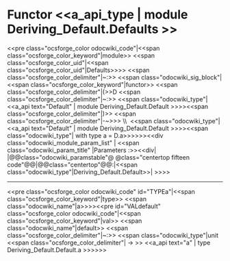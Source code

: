 =Functor <<a_api_type | module Deriving_Default.Defaults >> =
<<pre class="ocsforge_color odocwiki_code"|<<span class="ocsforge_color_keyword"|module>> <<span class="ocsforge_color_uid"|<<span class="ocsforge_color_uid"|Defaults>>>> <<span class="ocsforge_color_delimiter"|~:>> <<span class="odocwiki_sig_block"|<<span class="ocsforge_color_keyword"|functor>> <<span class="ocsforge_color_delimiter"|(>>D <<span class="ocsforge_color_delimiter"|~:>> <<span class="odocwiki_type"|<<a_api text="Default" | module Deriving_Default.Default >>>><<span class="ocsforge_color_delimiter"|)>> <<span class="ocsforge_color_delimiter"|-~>>> \\  <<span class="odocwiki_type"|<<a_api text="Default" | module Deriving_Default.Default >>>><<span class="odocwiki_type"|  with type a = D.a>>>>>><<div class="odocwiki_module_param_list" | <<span class="odocwiki_param_title" |Parameters :>><<div|
|@@class="odocwiki_paramstable"@ @class="centertop fifteen code"@@{{{D}}}|@@class="centertop"@@:|<<span class="odocwiki_type"|Deriving_Default.Default>>|
>>>>

----
<<pre class="ocsforge_color odocwiki_code" id="TYPEa"|<<span class="ocsforge_color_keyword"|type>> <<span class="odocwiki_name"|a>>>><<pre id="VALdefault" class="ocsforge_color odocwiki_code"|<<span class="ocsforge_color_keyword"|val>> <<span class="odocwiki_name"|default>> <<span class="ocsforge_color_delimiter"|~:>> <<span class="odocwiki_type"|unit <<span class="ocsforge_color_delimiter"| -> >> <<a_api text="a" | type Deriving_Default.Default.a >>>>>>